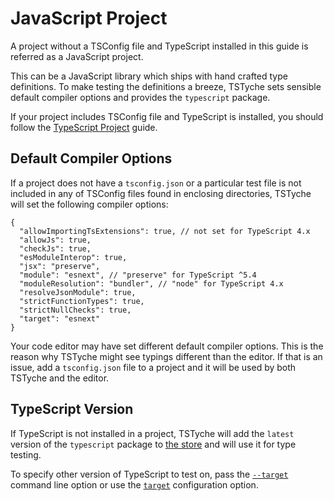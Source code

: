 
# JavaScript Project

A project without a TSConfig file and TypeScript installed in this guide is referred as a JavaScript project.

This can be a JavaScript library which ships with hand crafted type definitions. To make testing the definitions a breeze, TSTyche sets sensible default compiler options and provides the `typescript` package.

<Tip>

If your project includes TSConfig file and TypeScript is installed, you should follow the [TypeScript Project](./typescript-project.mdx) guide.

</Tip>

## Default Compiler Options

If a project does not have a `tsconfig.json` or a particular test file is not included in any of TSConfig files found in enclosing directories, TSTyche will set the following compiler options:

```jsonc
{
  "allowImportingTsExtensions": true, // not set for TypeScript 4.x
  "allowJs": true,
  "checkJs": true,
  "esModuleInterop": true,
  "jsx": "preserve",
  "module": "esnext", // "preserve" for TypeScript ^5.4
  "moduleResolution": "bundler", // "node" for TypeScript 4.x
  "resolveJsonModule": true,
  "strictFunctionTypes": true,
  "strictNullChecks": true,
  "target": "esnext"
}
```

<Note>

Your code editor may have set different default compiler options. This is the reason why TSTyche might see typings different than the editor. If that is an issue, add a `tsconfig.json` file to a project and it will be used by both TSTyche and the editor.

</Note>

## TypeScript Version

If TypeScript is not installed in a project, TSTyche will add the `latest` version of the `typescript` package to [the store](./test-runner.mdx#the-store) and will use it for type testing.

To specify other version of TypeScript to test on, pass the [`--target`](../reference/command-line.mdx#target) command line option or use the [`target`](../reference/config-file.mdx#target) configuration option.
